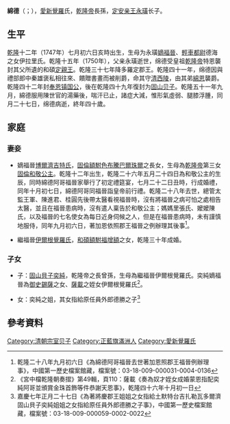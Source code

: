 {{東亞男性歷史人物
|名稱 =爱新觉罗·绵德
|身份 =[[固山贝子|固山贝子]]
|國家 =
|時代 =
|主君 =
|屆數 =
|最高職務 =和碩定親王
|前任 = [[永璜|永璜]]
|繼任 = [[绵恩|绵恩]]
|圖片名稱 =
|圖片大小 =
|圖片說明 =
|姓 =[[爱新觉罗|爱新觉罗]]
|名 =绵德
|姓名 =
|字 =
|號=
|名乘 =<!--琉球士族用-->
|官職 =
|封爵 =[[定親王|定親王]]→[[奉恩镇国公|奉恩镇国公]]→[[固山贝子|固山贝子]]
|封號 =
|位階 =
|御稱號 =<!--日本皇族之稱號-->
|宮號1 =<!--日本皇族之宮號-->
|宮號2 =<!--朝鮮王族之宮號-->
|封地 =
|神號 =
|尊號 =
|族裔 = 
|旗籍 =正藍旗
|氏族 =
|籍貫 =左翼近支正藍旗第一族
|本貫 =
|祖籍 =
|本籍 =
|出身地 =
|府邸 =
|世系 = 
|初名 =
|乳名 =<!--日本、朝鮮、琉球以外人物用-->
|幼名 =<!--日本人用-->
|兒名 =<!--朝鮮人用-->
|童名 =<!--琉球人用-->
|小字 =
|別名 =
|法號 =
|院號 =
|其他名號 =
|出生日期 =[[乾隆|乾隆]]十二年七月初六日<br>{{birth date|1747|8|11}}
|出生地點 =
|婚年 =
|逝世日期 =[[乾隆|乾隆]]五十一年九月廿七日<br>{{death date and age|1786|11|17|1747|8|11}}
|逝世地點 =
|諡號 =
|墓葬 =
|祠廟 =
|父親 =定安亲王[[永璜|永璜]]
|嫡母 =
|母親 =伊拉里氏
|繼父=
|繼母=
|元配 =
|正室 = 博尔济吉特氏                                                         
|妻 =
|繼室 =
|平妻 =
|側室 =
|元配之父 =
|元配之嫡母 =
|元配之母 =
|正室之父 = [[色布腾巴尔珠尔|色布腾巴尔珠尔]]
|正室之嫡母 =[[固伦和敬公主|固伦和敬公主]]
|正室之母 =
|妻之父 =
|妻之嫡母 =
|妻之母 =
|繼室之父 =
|繼室之嫡母 =
|繼室之母 =
|平妻之父 =
|平妻之嫡母 =
|平妻之母 =
|兄弟 =
|姊妹 =
|嫡兄弟 =
|嫡姊妹 =
|庶兄弟 =
|庶姊妹 =
|同胞兄弟 =
|同胞姊妹 =
|異母兄弟 =
|異母姊妹 =
|異父兄弟 =
|異父姊妹 =
|繼兄弟 =
|繼姊妹 =
|子 =
|女 =
|嫡子 =
|嫡女 =
|庶子 =
|庶女 =
|養子 =
|養女 =
|繼子 =
|繼女 =
|其他親屬 =
|出身 = <!---此处指科举出身--->
|功名 = 
|經歷 = 
|著作 =
|注釋 =
}}
'''綿德'''（{{lang-mnc|ᠮᡳᠶᠠᠨ ᡩᡝ|v=miyan de}}；{{bd|1747年|8月11日|1786年|11月17日|catIdx=A}}），[[愛新覺羅|愛新覺羅]]氏，[[乾隆帝|乾隆帝]]長孫，[[永璜|定安亲王永璜]]长子。

== 生平 ==

[[乾隆|乾隆]]十二年（1747年）七月初六日亥時出生，生母为永璜[[福晋|嫡福晉]]、[[輕車都尉|輕車都尉]]德海之女伊拉里氏。乾隆十五年（1750年），父亲永璜逝世，绵德受皇祖[[乾隆帝|乾隆帝]]特恩襲封其父所遺的和碩[[定親王|定親王]]。乾隆三十七年降多羅定郡王。乾隆四十一年，绵德因與禮部郎中秦雄褒私相往來、饋贈書畫而被削爵，命其守[[清西陵|清西陵]]，由其弟[[綿恩|綿恩]]襲爵。乾隆四十二年封[[奉恩镇国公|奉恩镇国公]]，後在乾隆四十九年復封为[[固山贝子|固山贝子]]。乾隆五十一年九月，綿德服用陳世官的湯藥後，喘汗已止，諸症大減，惟形氣虛弱、腿膝浮腫，同月二十七日，绵德病逝，終年四十歲。

== 家庭 ==
===妻妾===

*嫡福晉[[博爾濟吉特氏|博爾濟吉特氏]]，[[駙馬|固倫額駙]][[色布騰巴爾珠爾|色布騰巴爾珠爾]]之長女，生母為[[乾隆帝|乾隆帝]]第三女[[固倫和敬公主|固倫和敬公主]]。乾隆十二年出生，乾隆二十六年五月二十四日為和敬公主的生辰，同時綿德阿哥福晉家舉行了初定禮筵宴，七月二十二日丑時，行成婚禮，同年十月初七日，綿德阿哥同福晉詣皇帝前行禮。乾隆二十八年去世，總管太監王軍、陳進君、桂圓先後帶太醫看視福晉時，沒有將福晉之病可怕之處相告太醫，並且在福晉患病時，沒有遣人稟告於和敬公主；媽媽里張氏、嬤嬤陳氏，以及福晉的七名使女為每日近身伺候之人，但是在福晉患病時，未有謹慎地服侍，同年九月初六日，著加恩依照郡王福晉之例辦理其後事<ref>乾隆二十八年九月初六日《為綿德阿哥福晉去世著加恩照郡王福晉例辦理事》，中國第一歷史檔案館藏，檔案號：03-18-009-000031-0004-0136</ref>。

*繼福晉[[伊爾根覺羅氏|伊爾根覺羅氏]]，[[駙馬|和碩額駙]][[福增額|福增額]]之女，乾隆三十年成婚。

===子女===

*子：[[固山貝子|固山貝子]][[奕純|奕純]]，乾隆帝之長曾孫，生母為繼福晉伊爾根覺羅氏。奕純嫡福晉為[[御史|御史]][[錫薩|錫薩]]之女、[[薩載|薩載]]之姪女伊爾根覺羅氏<ref>《宮中檔乾隆朝奏摺》第49輯，頁110：薩載《奏為奴才姪女成婚蒙恩指配奕純阿哥並頒賞金珠首飾等件恭謝天恩事》，乾隆四十六年十月初一日</ref>。

*女：奕純之姐，其女指給原任員外郎德勝之子<ref>嘉慶七年正月二十七日《為著將慶郡王姐姐之女指給土默特台吉扎勒瓦多爾濟 固山貝子奕純姐姐之女指給原任員外郎德勝之子事》，中國第一歷史檔案館藏，檔案號：03-18-009-000059-0002-0022</ref>

==參考資料==
{{reflist}}

{{定親王府世系圖}}

{{start box}}
{{s-hou|定親王世系|8月21日|1747年|11月17日|1786年|清高宗世系}}
{{s-roy}}
{{s-before|父親定安親王[[永璜|永璜]]}}
{{s-title|[[定親王|貝子（定親王系）]]|任職期間:1750年－1776年}}
{{s-after|二弟定恭親王[[綿恩|綿恩]]}}
{{s-new|新封爵}}
{{s-title|[[定亲王|定亲王]][[固山貝子|固山貝子]]|(綿德系)|任職期間:1777年－1786年}}
{{s-after|長子[[奕純|奕純]]}}
{{end box}}

[[Category:清朝宗室贝子|Category:清朝宗室贝子]]
[[Category:正藍旗滿洲人|Category:正藍旗滿洲人]]
[[Category:愛新覺羅氏|Category:愛新覺羅氏]]